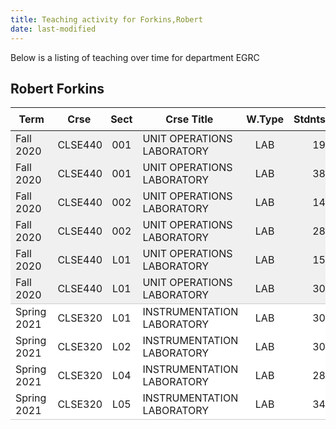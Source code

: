 ```yaml
---
title: Teaching activity for Forkins,Robert
date: last-modified
---
```


Below is a listing of teaching over time for department EGRC


## Robert Forkins

<style type="text/css">
#T_b45f1 table {
  width: 100%;
  border-collapse: collapse;
}
#T_b45f1 th {
  text-align: center;
  padding: 8px;
}
#T_b45f1 td:nth-child(1) {
  padding-right: 10px;
  text-align: left;
}
#T_b45f1 td:nth-child(2) {
  padding-right: 5px;
  text-align: left;
}
#T_b45f1  td:nth-child(4) {
  padding-right: 5px;
  text-align: left;
}
#T_b45f1 td:nth-child(3) {
  text-align: center;
}
#T_b45f1  td:nth-child(5) {
  text-align: center;
}
#T_b45f1 td:nth-child(6) {
  text-align: right;
}
#T_b45f1  td:nth-child(7) {
  text-align: right;
}
#T_b45f1_row0_col0, #T_b45f1_row0_col1, #T_b45f1_row0_col2, #T_b45f1_row0_col3, #T_b45f1_row0_col4, #T_b45f1_row0_col5, #T_b45f1_row0_col6, #T_b45f1_row1_col0, #T_b45f1_row1_col1, #T_b45f1_row1_col2, #T_b45f1_row1_col3, #T_b45f1_row1_col4, #T_b45f1_row1_col5, #T_b45f1_row1_col6, #T_b45f1_row2_col0, #T_b45f1_row2_col1, #T_b45f1_row2_col2, #T_b45f1_row2_col3, #T_b45f1_row2_col4, #T_b45f1_row2_col5, #T_b45f1_row2_col6, #T_b45f1_row3_col0, #T_b45f1_row3_col1, #T_b45f1_row3_col2, #T_b45f1_row3_col3, #T_b45f1_row3_col4, #T_b45f1_row3_col5, #T_b45f1_row3_col6, #T_b45f1_row4_col0, #T_b45f1_row4_col1, #T_b45f1_row4_col2, #T_b45f1_row4_col3, #T_b45f1_row4_col4, #T_b45f1_row4_col5, #T_b45f1_row4_col6 {
  background-color: #f0f0f0;
  border-bottom: none;
}
#T_b45f1_row5_col0, #T_b45f1_row5_col1, #T_b45f1_row5_col2, #T_b45f1_row5_col3, #T_b45f1_row5_col4, #T_b45f1_row5_col5, #T_b45f1_row5_col6 {
  background-color: #f0f0f0;
  border-bottom: 1px solid #ccc;
}
#T_b45f1_row6_col0, #T_b45f1_row6_col1, #T_b45f1_row6_col2, #T_b45f1_row6_col3, #T_b45f1_row6_col4, #T_b45f1_row6_col5, #T_b45f1_row6_col6, #T_b45f1_row7_col0, #T_b45f1_row7_col1, #T_b45f1_row7_col2, #T_b45f1_row7_col3, #T_b45f1_row7_col4, #T_b45f1_row7_col5, #T_b45f1_row7_col6, #T_b45f1_row8_col0, #T_b45f1_row8_col1, #T_b45f1_row8_col2, #T_b45f1_row8_col3, #T_b45f1_row8_col4, #T_b45f1_row8_col5, #T_b45f1_row8_col6 {
  background-color: #ffffff;
  border-bottom: none;
}
#T_b45f1_row9_col0, #T_b45f1_row9_col1, #T_b45f1_row9_col2, #T_b45f1_row9_col3, #T_b45f1_row9_col4, #T_b45f1_row9_col5, #T_b45f1_row9_col6 {
  background-color: #ffffff;
  border-bottom: 1px solid #ccc;
}
</style>
<table id="T_b45f1">
  <thead>
    <tr>
      <th id="T_b45f1_level0_col0" class="col_heading level0 col0" >Term</th>
      <th id="T_b45f1_level0_col1" class="col_heading level0 col1" >Crse</th>
      <th id="T_b45f1_level0_col2" class="col_heading level0 col2" >Sect</th>
      <th id="T_b45f1_level0_col3" class="col_heading level0 col3" >Crse Title</th>
      <th id="T_b45f1_level0_col4" class="col_heading level0 col4" >W.Type</th>
      <th id="T_b45f1_level0_col5" class="col_heading level0 col5" >Stdnts</th>
      <th id="T_b45f1_level0_col6" class="col_heading level0 col6" >Hours</th>
    </tr>
  </thead>
  <tbody>
    <tr>
      <td id="T_b45f1_row0_col0" class="data row0 col0" >Fall 2020</td>
      <td id="T_b45f1_row0_col1" class="data row0 col1" >CLSE440</td>
      <td id="T_b45f1_row0_col2" class="data row0 col2" >001</td>
      <td id="T_b45f1_row0_col3" class="data row0 col3" >UNIT OPERATIONS LABORATORY</td>
      <td id="T_b45f1_row0_col4" class="data row0 col4" >LAB</td>
      <td id="T_b45f1_row0_col5" class="data row0 col5" >19</td>
      <td id="T_b45f1_row0_col6" class="data row0 col6" >19</td>
    </tr>
    <tr>
      <td id="T_b45f1_row1_col0" class="data row1 col0" >Fall 2020</td>
      <td id="T_b45f1_row1_col1" class="data row1 col1" >CLSE440</td>
      <td id="T_b45f1_row1_col2" class="data row1 col2" >001</td>
      <td id="T_b45f1_row1_col3" class="data row1 col3" >UNIT OPERATIONS LABORATORY</td>
      <td id="T_b45f1_row1_col4" class="data row1 col4" >LAB</td>
      <td id="T_b45f1_row1_col5" class="data row1 col5" >38</td>
      <td id="T_b45f1_row1_col6" class="data row1 col6" >38</td>
    </tr>
    <tr>
      <td id="T_b45f1_row2_col0" class="data row2 col0" >Fall 2020</td>
      <td id="T_b45f1_row2_col1" class="data row2 col1" >CLSE440</td>
      <td id="T_b45f1_row2_col2" class="data row2 col2" >002</td>
      <td id="T_b45f1_row2_col3" class="data row2 col3" >UNIT OPERATIONS LABORATORY</td>
      <td id="T_b45f1_row2_col4" class="data row2 col4" >LAB</td>
      <td id="T_b45f1_row2_col5" class="data row2 col5" >14</td>
      <td id="T_b45f1_row2_col6" class="data row2 col6" >14</td>
    </tr>
    <tr>
      <td id="T_b45f1_row3_col0" class="data row3 col0" >Fall 2020</td>
      <td id="T_b45f1_row3_col1" class="data row3 col1" >CLSE440</td>
      <td id="T_b45f1_row3_col2" class="data row3 col2" >002</td>
      <td id="T_b45f1_row3_col3" class="data row3 col3" >UNIT OPERATIONS LABORATORY</td>
      <td id="T_b45f1_row3_col4" class="data row3 col4" >LAB</td>
      <td id="T_b45f1_row3_col5" class="data row3 col5" >28</td>
      <td id="T_b45f1_row3_col6" class="data row3 col6" >28</td>
    </tr>
    <tr>
      <td id="T_b45f1_row4_col0" class="data row4 col0" >Fall 2020</td>
      <td id="T_b45f1_row4_col1" class="data row4 col1" >CLSE440</td>
      <td id="T_b45f1_row4_col2" class="data row4 col2" >L01</td>
      <td id="T_b45f1_row4_col3" class="data row4 col3" >UNIT OPERATIONS LABORATORY</td>
      <td id="T_b45f1_row4_col4" class="data row4 col4" >LAB</td>
      <td id="T_b45f1_row4_col5" class="data row4 col5" >15</td>
      <td id="T_b45f1_row4_col6" class="data row4 col6" >15</td>
    </tr>
    <tr>
      <td id="T_b45f1_row5_col0" class="data row5 col0" >Fall 2020</td>
      <td id="T_b45f1_row5_col1" class="data row5 col1" >CLSE440</td>
      <td id="T_b45f1_row5_col2" class="data row5 col2" >L01</td>
      <td id="T_b45f1_row5_col3" class="data row5 col3" >UNIT OPERATIONS LABORATORY</td>
      <td id="T_b45f1_row5_col4" class="data row5 col4" >LAB</td>
      <td id="T_b45f1_row5_col5" class="data row5 col5" >30</td>
      <td id="T_b45f1_row5_col6" class="data row5 col6" >30</td>
    </tr>
    <tr>
      <td id="T_b45f1_row6_col0" class="data row6 col0" >Spring 2021</td>
      <td id="T_b45f1_row6_col1" class="data row6 col1" >CLSE320</td>
      <td id="T_b45f1_row6_col2" class="data row6 col2" >L01</td>
      <td id="T_b45f1_row6_col3" class="data row6 col3" >INSTRUMENTATION LABORATORY</td>
      <td id="T_b45f1_row6_col4" class="data row6 col4" >LAB</td>
      <td id="T_b45f1_row6_col5" class="data row6 col5" >30</td>
      <td id="T_b45f1_row6_col6" class="data row6 col6" >45</td>
    </tr>
    <tr>
      <td id="T_b45f1_row7_col0" class="data row7 col0" >Spring 2021</td>
      <td id="T_b45f1_row7_col1" class="data row7 col1" >CLSE320</td>
      <td id="T_b45f1_row7_col2" class="data row7 col2" >L02</td>
      <td id="T_b45f1_row7_col3" class="data row7 col3" >INSTRUMENTATION LABORATORY</td>
      <td id="T_b45f1_row7_col4" class="data row7 col4" >LAB</td>
      <td id="T_b45f1_row7_col5" class="data row7 col5" >30</td>
      <td id="T_b45f1_row7_col6" class="data row7 col6" >45</td>
    </tr>
    <tr>
      <td id="T_b45f1_row8_col0" class="data row8 col0" >Spring 2021</td>
      <td id="T_b45f1_row8_col1" class="data row8 col1" >CLSE320</td>
      <td id="T_b45f1_row8_col2" class="data row8 col2" >L04</td>
      <td id="T_b45f1_row8_col3" class="data row8 col3" >INSTRUMENTATION LABORATORY</td>
      <td id="T_b45f1_row8_col4" class="data row8 col4" >LAB</td>
      <td id="T_b45f1_row8_col5" class="data row8 col5" >28</td>
      <td id="T_b45f1_row8_col6" class="data row8 col6" >42</td>
    </tr>
    <tr>
      <td id="T_b45f1_row9_col0" class="data row9 col0" >Spring 2021</td>
      <td id="T_b45f1_row9_col1" class="data row9 col1" >CLSE320</td>
      <td id="T_b45f1_row9_col2" class="data row9 col2" >L05</td>
      <td id="T_b45f1_row9_col3" class="data row9 col3" >INSTRUMENTATION LABORATORY</td>
      <td id="T_b45f1_row9_col4" class="data row9 col4" >LAB</td>
      <td id="T_b45f1_row9_col5" class="data row9 col5" >34</td>
      <td id="T_b45f1_row9_col6" class="data row9 col6" >51</td>
    </tr>
  </tbody>
</table>


